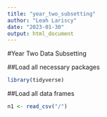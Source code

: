 ```yaml
---
title: "year_two_subsetting"
author: "Leah Lariscy"
date: "2023-01-30"
output: html_document
---
```

#Year Two Data Subsetting

##Load all necessary packages
```r
library(tidyverse)
```

##Load all data frames
```r
n1 <- read_csv("/")
```

